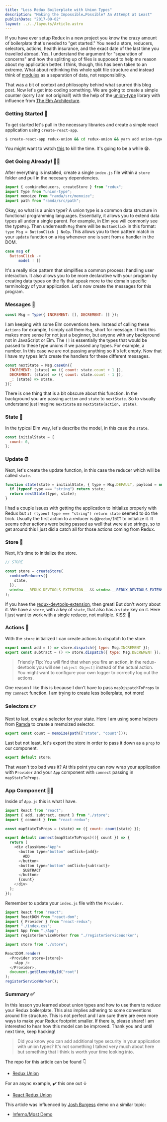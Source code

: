 ```yaml
---
title: "Less Redux Boilerplate with Union Types"
description: "Making the Impossible…Possible? An Attempt at Least"
publishDate: "2017-09-02"
layout: ../../layouts/Article.astro
---
```


If you have ever setup Redux in a new project you know the crazy amount of boilerplate that's needed to "get started." You need a store, reducers, selectors, actions, health insurance, and the exact date of the last time you travelled abroad. Yes, I understand the argument for "separation of concerns" and how the splitting up of files is supposed to help me reason about my application better. I think, though, this has been taken to an extreme. What about rethinking this whole split file structure and instead think of [modules](https://www.youtube.com/watch?v=XpDsk374LDE&t=1385s) as a separation of data, not responsibility.

That was a bit of context and philosophy behind what spurred this blog post. Now let's get into coding something. We are going to create a simple counter (sorry I am not original!) with the help of the [union-type](https://github.com/paldepind/union-type) library with influence from [The Elm Architecture](https://guide.elm-lang.org/architecture/).

### Getting Started 🚀

To get started let's pull in the necessary libraries and create a simple react application using `create-react-app`.

```bash
$ create-react-app redux-union && cd redux-union && yarn add union-type redux react-redux ramda && yarn start
```

You might want to watch [this](https://www.youtube.com/watch?v=WyMpZTba5Tc&t=213s) to kill the time. It's going to be a while 😁.

### Get Going Already! 🏃🏻

After everything is installed, create a single `index.js` file within a `store` folder and pull in the necesary dependencies.

```javascript
import { combineReducers, createStore } from "redux";
import Type from "union-type";
import memoize from "ramda/src/memoize";
import path from "ramda/src/path";
```

Okay, so what is a union type? A union type is a common data structure in functional programming languages. Essentially, it allows you to extend data types all under a single parent. For example, in Elm you will commonly see the type`Msg`. Then underneath `Msg` there will be `ButtonClick` in this format: `type Msg = ButtonClick | NoOp`. This allows you to then pattern match in your `update` function on a `Msg` whenever one is sent from a handler in the DOM.

```elm
case msg of
  ButtonClick ->
      model ! []
```

It's a really nice pattern that simplifies a common process: handling user interaction. It also allows you to be more declarative with your program by creating data types on the fly that speak more to the domain specific terminology of your application. Let's now create the messages for this program.

### Messages 💬

```javascript
const Msg = Type({ INCREMENT: [], DECREMENT: [] });
```

I am keeping with some Elm conventions here. Instead of calling these `Actions` for example, I simply call them `Msg`, short for message. I think this makes more sense for not just a beginner, but anyone with any background not in JavaScript or Elm. The `[]` is essentially the types that would be passed to these type unions if we passed any types. For example, a number. In this case we are not passing anything so it's left empty. Now that I have my types let's create the handlers for these different messages.

```javascript
const nextState = Msg.caseOn({
  INCREMENT: (state) => ({ count: state.count + 1 }),
  DECREMENT: (state) => ({ count: state.count - 1 }),
  _: (state) => state,
});
```

There is one thing that is a bit obscure about this function. In the background you are passing `action` and `state` to `nextState`. So to visually understand just imagine `nextState` as `nextState(action, state)`.

### State 📱

In the typical Elm way, let's describe the model, in this case the `state`.

```javascript
const initialState = {
  count: 0,
};
```

### Update ⏰

Next, let's create the update function, in this case the reducer which will be called `state`.

```javascript
function state(state = initialState, { type = Msg.DEFAULT, payload = null }) {
  if (typeof type === "string") return state;
  return nextState(type, state);
}
```

I had a couple issues with getting the application to initialize properly with Redux but `if (typeof type === "string") return state` seemed to do the trick. Usually the first action to a reducer is `@@redux/INIT` to initialize it. It seems other actions were being passed as well that were also strings, so to get around this I just did a catch all for those actions coming from Redux.

### Store 🏪

Next, it's time to initialize the store.

```javascript
// STORE

const store = createStore(
  combineReducers({
    state,
  }),
  window.__REDUX_DEVTOOLS_EXTENSION__ && window.__REDUX_DEVTOOLS_EXTENSION__()
);
```

If you have the [redux-devtools-extension](https://github.com/zalmoxisus/redux-devtools-extension), then great! But don't worry about it. We have a `store`, with a key of `state`, that also has a `state` key on it. Here I just want to work with a single reducer, not multiple. KISS! 💋

### Actions 🤹‍

With the `store` initialized I can create actions to dispatch to the store.

```javascript
export const add = () => store.dispatch({ type: Msg.INCREMENT });
export const subtract = () => store.dispatch({ type: Msg.DECREMENT });
```

> Friendly Tip: You will find that when you fire an action, in the redux-devtools you will see `[object Object]` instead of the actual action. You might want to configure your own logger to correctly log out the actions.

One reason I like this is because I don't have to pass `mapDispatchToProps` to my `connect` function. I am trying to create less boilerplate, not more!

### Selectors 👉

Next to last, create a selector for your state. Here I am using some helpers from [Ramda](http://ramdajs.com/docs/) to create a memoized selector.

```javascript
export const count = memoize(path(["state", "count"]));
```

Last but not least, let's export the store in order to pass it down as a `prop` to our component.

```javascript
export default store;
```

That wasn't too bad was it? At this point you can now wrap your application with `Provider` and your `App` component with `connect` passing in `mapStateToProps`.

### App Component 👩‍💻

Inside of `App.js` this is what I have.

```javascript
import React from "react";
import { add, subtract, count } from "./store";
import { connect } from "react-redux";

const mapStateToProps = (state) => ({ count: count(state) });

export default connect(mapStateToProps)(({ count }) => {
  return (
    <div className="App">
      <button type="button" onClick={add}>
        ADD
      </button>
      <button type="button" onClick={subtract}>
        SUBTRACT
      </button>
      {count}
    </div>
  );
});
```

Remember to update your `index.js` file with the `Provider`.

```javascript
import React from "react";
import ReactDOM from "react-dom";
import { Provider } from "react-redux";
import "./index.css";
import App from "./App";
import registerServiceWorker from "./registerServiceWorker";

import store from "./store";

ReactDOM.render(
  <Provider store={store}>
    <App />
  </Provider>,
  document.getElementById("root")
);
registerServiceWorker();
```

### Summary ✅

In this lesson you learned about union types and how to use them to _reduce_ your Redux boilerplate. This also implies adhering to some conventions around file structure. This is not perfect and I am sure there are even more ways to make your Redux footprint smaller. If there is, please share! I am interested to hear how this model can be improved. Thank you and until next time, keep hacking!

> Did you know you can add additional type security in your application with union types? It's not something I talked very much about here but something that I think is worth your time looking into.

The repo for this article can be found 👇

- [Redux Union](https://github.com/arecvlohe/redux-union)

For an async example, ✔️ this one out ↓

- [React Redux Union](https://github.com/arecvlohe/react-redux-union)

This article was influenced by [Josh Burgess](https://medium.com/u/1e1c827af4c4) demo on a similar topic:

- [Inferno/Most Demo](https://github.com/joshburgess/inferno-most-fp-demo)
